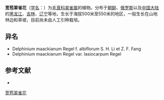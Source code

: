 {{Speciesbox
| name = 宽苞翠雀花
| status = 
| status_system = 
| image =
| genus = Delphinium
| species = maackianum
| authority = Regel in Mem.
}}

'''宽苞翠雀花'''（[[学名|学名]]：{{lang|la|''Delphinium maackianum''}}）为[[毛茛科|毛茛科]][[翠雀属|翠雀属]]的植物。分布于[[朝鲜|朝鲜]]、[[俄罗斯|俄罗斯]]以及[[中国大陆|中国大陆]]的[[黑龙江|黑龙江]]、[[吉林|吉林]]、[[辽宁|辽宁]]等地，生长于海拔500米至550米的地区，一般生长在山地林边和草坡，目前尚未由人工引种栽培。

== 异名 ==
* Delphinium maackianum Regel f. albiflorum S. H. Li et Z. F. Fang
* Delphinium maackianum Regel var. lasiocarpum Regel

== 参考文献 ==
<div class="references-small">
* {{cite web| url =http://www.bioinfo.cn/db05/KmzwSpecies.php?action=view&id=18449| title =宽苞翠雀花| work =《中国高等植物数据库全库》| publisher =中国科学院微生物研究所| author =昆明植物研究所| accessdate =2009-02-25| deadurl =yes| archiveurl =https://web.archive.org/web/20160305002050/http://www.bioinfo.cn/db05/KmzwSpecies.php?action=view&id=18449| archivedate =2016-03-05}}
</div>
{{Taxonbar|from=Q10951875}}

[[Category:翠雀属|宽苞翠雀花]]


{{植物小作品}}
